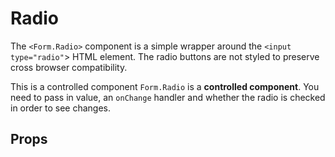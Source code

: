 
<Meta title="Form/Radio" />

# Radio

<Canvas>
  <Story story={stories.BasicUsage} />
</Canvas>

The `<Form.Radio>` component is a simple wrapper around the `<input type="radio"`> HTML element.
The radio buttons are not styled to preserve cross browser compatibility.

<Message color="primary">
  <Message.Header>This is a controlled component</Message.Header>
  <Message.Body>
    <code>Form.Radio</code> is a <strong>controlled component</strong>. You need
    to pass in value, an <code>onChange</code> handler and whether the radio is
    checked in order to see changes.
  </Message.Body>
</Message>

## Props

<ArgsTable of={Form.Radio} />
